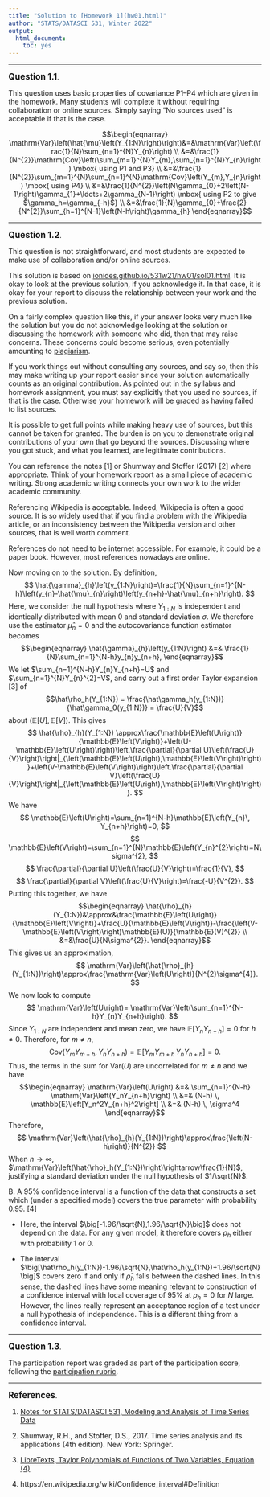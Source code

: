 ```yaml
---
title: "Solution to [Homework 1](hw01.html)"
author: "STATS/DATASCI 531, Winter 2022"
output:
  html_document:
    toc: yes
---
```


\newcommand\prob{\mathbb{P}}
\newcommand\E{\mathbb{E}}
\newcommand\var{\mathrm{Var}}
\newcommand\cov{\mathrm{Cov}}
\newcommand\Y{Y}
\newcommand\y{y}


--------

**<big>Question 1.1</big>**.

This question uses basic properties of covariance P1--P4 which are given in the homework. Many students will complete it without requiring collaboration or online sources. Simply saying "No sources used" is acceptable if that is the case.

$$\begin{eqnarray}
\var\left(\hat{\mu}\left(\Y_{1:N}\right)\right)&=&\var\left(\frac{1}{N}\sum_{n=1}^{N}\Y_{n}\right)
\\
&=&\frac{1}{N^{2}}\cov\left(\sum_{m=1}^{N}\Y_{m},\sum_{n=1}^{N}\Y_{n}\right)
\mbox{ using P1 and P3}
\\
&=&\frac{1}{N^{2}}\sum_{m=1}^{N}\sum_{n=1}^{N}\cov\left(\Y_{m},\Y_{n}\right)
\mbox{ using P4}
\\
&=&\frac{1}{N^{2}}\left(N\gamma_{0}+2\left(N-1\right)\gamma_{1}+\ldots+2\gamma_{N-1}\right) \mbox{ using P2 to give $\gamma_h=\gamma_{-h}$}
\\
&=&\frac{1}{N}\gamma_{0}+\frac{2}{N^{2}}\sum_{h=1}^{N-1}\left(N-h\right)\gamma_{h}
\end{eqnarray}$$

-------------------

**<big>Question 1.2</big>**.

This question is not straightforward, and most students are expected to make use of collaboration and/or online sources.

This solution is based on [ionides.github.io/531w21/hw01/sol01.html](https://ionides.github.io/531w21/hw01/sol01.html). It is okay to look at the previous solution, if you acknowledge it. In that case, it is okay for your report to discuss the relationship between your work and the previous solution.

On a fairly complex question like this, if your answer looks very much like the solution but you do not acknowledge looking at the solution or discussing the homework with someone who did, then that may raise concerns. These concerns could become serious, even potentially amounting to [plagiarism](https://rackham.umich.edu/academic-policies/section8/).

If you work things out without consulting any sources, and say so, then this may make writing up your report easier since your solution automatically counts as an original contribution. As pointed out in the syllabus and homework assignment, you must say explicitly that you used no sources, if that is the case. Otherwise your homework will be graded as having failed to list sources.

It is possible to get full points while making heavy use of sources, but this cannot be taken for granted. The burden is on you to demonstrate original contributions of your own that go beyond the sources. Discussing where you got stuck, and what you learned, are legitimate contributions.

You can reference the notes [1] or Shumway and Stoffer (2017) [2] where appropriate. Think of your homework report as a small piece of academic writing. Strong academic writing connects your own work to the wider academic community.

Referencing Wikipedia is acceptable. Indeed, Wikipedia is often a good source. It is so widely used that if you find a problem with the Wikipedia article, or an inconsistency between the Wikipedia version and other sources, that is well worth comment.

References do not need to be internet accessible. For example, it could be a paper book. However, most references nowadays are online.

Now moving on to the solution. By definition,
$$
\hat{\gamma}_{h}\left(\y_{1:N}\right)=\frac{1}{N}\sum_{n=1}^{N-h}\left(\y_{n}-\hat{\mu}_{n}\right)\left(\y_{n+h}-\hat{\mu}_{n+h}\right).
$$
Here, we consider the null hypothesis where $\Y_{1:N}$ is independent and identically distributed with mean $0$ and standard deviation $\sigma$. We therefore use the estimator $\hat\mu_n=0$ and the autocovariance function estimator becomes
$$\begin{eqnarray}
\hat{\gamma}_{h}\left(\y_{1:N}\right)
&=&
\frac{1}{N}\sum_{n=1}^{N-h}\y_{n}\y_{n+h},
\end{eqnarray}$$
We let $\sum_{n=1}^{N-h}\Y_{n}\Y_{n+h}=U$ and $\sum_{n=1}^{N}\Y_{n}^{2}=V$, and carry out a first order Taylor expansion [3] of
$$\hat\rho_h(\Y_{1:N})
= \frac{\hat\gamma_h(\y_{1:N})}{\hat\gamma_0(\y_{1:N})}
= \frac{U}{V}$$
about $(\E[U],\E[V])$. This gives
$$
\hat{\rho}_{h}(\Y_{1:N})
\approx\frac{\E\left(U\right)}{\E\left(V\right)}+\left(U-\E\left(U\right)\right)\left.\frac{\partial}{\partial U}\left(\frac{U}{V}\right)\right|_{\left(\E\left(U\right),\E\left(V\right)\right)}+\left(V-\E\left(V\right)\right)\left.\frac{\partial}{\partial V}\left(\frac{U}{V}\right)\right|_{\left(\E\left(U\right),\E\left(V\right)\right)}.
$$
We have
$$
\E\left(U\right)=\sum_{n=1}^{N-h}\E\left(\Y_{n}\, \Y_{n+h}\right)=0,
$$
$$
\E\left(V\right)=\sum_{n=1}^{N}\E\left(\Y_{n}^{2}\right)=N\sigma^{2},
$$
$$
\frac{\partial}{\partial U}\left(\frac{U}{V}\right)=\frac{1}{V},
$$
$$
\frac{\partial}{\partial V}\left(\frac{U}{V}\right)=\frac{-U}{V^{2}}.
$$
Putting this together, we have
$$\begin{eqnarray}
\hat{\rho}_{h}(\Y_{1:N})&\approx&\frac{\E\left(U\right)}{\E\left(V\right)}+\frac{U}{\E\left(V\right)}-\frac{\left(V-\E\left(V\right)\right)\E(U)}{\E(V)^{2}}
\\
&=&\frac{U}{N\sigma^{2}}.
\end{eqnarray}$$
This gives us an approximation,
$$
\var\left(\hat{\rho}_{h}(\Y_{1:N})\right)\approx\frac{\var\left(U\right)}{N^{2}\sigma^{4}}.
$$
We now look to compute
$$
\var\left(U\right)= \var\left(\sum_{n=1}^{N-h}\Y_{n}\Y_{n+h}\right).
$$
Since $\Y_{1:N}$ are independent and mean zero, we have $\E[\Y_{n}\Y_{n+h}] = 0$ for $h\neq 0$.  Therefore, for $m\neq n$,
$$
\cov\left(\Y_{m}\Y_{m+h},\Y_n\Y_{n+h}\right) = \E\left[ \Y_{m}\Y_{m+h}\, \Y_n\Y_{n+h}\right] = 0.
$$
Thus, the terms in the sum for $\var\left(U\right)$ are uncorrelated for $m\neq n$ and we have
$$\begin{eqnarray}
\var\left(U\right) &=& \sum_{n=1}^{N-h} \var\left(\Y_n\Y_{n+h}\right) \\
&=& (N-h) \, \E\left[Y_n^2Y_{n+h}^2\right] \\
&=& (N-h) \, \sigma^4
\end{eqnarray}$$
Therefore,
$$
\var\left(\hat{\rho}_{h}(\Y_{1:N})\right)\approx\frac{\left(N-h\right)}{N^{2}}
$$
When $n\rightarrow\infty$, $\var\left(\hat{\rho}_h(\Y_{1:N})\right)\rightarrow\frac{1}{N}$, justifying a standard deviation under the null hypothesis of $1/\sqrt{N}$.

B. A 95% confidence interval is a function of the data that constructs a set which (under a specified model) covers the true parameter with probability 0.95. [4]

* Here, the interval $\big[-1.96/\sqrt{N},1.96/\sqrt{N}\big]$ does not depend on the data. For any given model, it therefore covers $\rho_h$ either with probability 1 or 0.

* The interval $\big[\hat\rho_h(y_{1:N})-1.96/\sqrt{N},\hat\rho_h(y_{1:N})+1.96/\sqrt{N}\big]$ covers zero if and only if $\hat\rho^{}_h$ falls between the dashed lines. In this sense, the dashed lines have some meaning relevant to construction of a confidence interval with local coverage of 95% at $\rho_h=0$ for $N$ large. However, the lines really represent an acceptance region of a test under a null hypothesis of independence. This is a different thing from a confidence interval.


---------------------

**<big>Question 1.3</big>**.

The participation report was graded as part of the participation score, following the [participation rubric](../rubric_participation.html).


----------------------

**<big>References</big>**.

1. [Notes for STATS/DATASCI 531, Modeling and Analysis of Time Series Data](https://ionides.github.io/531w22/)

2. Shumway, R.H., and Stoffer, D.S., 2017. Time series analysis and its applications (4th edition). New York: Springer.

3. [LibreTexts, Taylor Polynomials of Functions of Two Variables, Equation (4)](https://math.libretexts.org/Bookshelves/Calculus/Supplemental_Modules_(Calculus)/Multivariable_Calculus/3%3A_Topics_in_Partial_Derivatives/Taylor__Polynomials_of_Functions_of_Two_Variables)

4. https://en.wikipedia.org/wiki/Confidence_interval#Definition